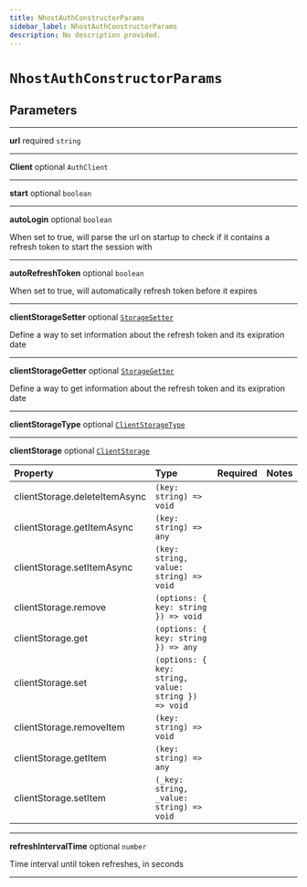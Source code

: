 ```yaml
---
title: NhostAuthConstructorParams
sidebar_label: NhostAuthConstructorParams
description: No description provided.
---
```


# `NhostAuthConstructorParams`

## Parameters

---

**<span className="parameter-name">url</span>** <span className="optional-status">required</span> `string`

---

**<span className="parameter-name">Client</span>** <span className="optional-status">optional</span> `AuthClient`

---

**<span className="parameter-name">start</span>** <span className="optional-status">optional</span> `boolean`

---

**<span className="parameter-name">autoLogin</span>** <span className="optional-status">optional</span> `boolean`

When set to true, will parse the url on startup to check if it contains a refresh token to start the session with

---

**<span className="parameter-name">autoRefreshToken</span>** <span className="optional-status">optional</span> `boolean`

When set to true, will automatically refresh token before it expires

---

**<span className="parameter-name">clientStorageSetter</span>** <span className="optional-status">optional</span> [`StorageSetter`](/reference/__docgen__/javascript/auth/types/storage-setter)

Define a way to set information about the refresh token and its exipration date

---

**<span className="parameter-name">clientStorageGetter</span>** <span className="optional-status">optional</span> [`StorageGetter`](/reference/__docgen__/javascript/auth/types/storage-getter)

Define a way to get information about the refresh token and its exipration date

---

**<span className="parameter-name">clientStorageType</span>** <span className="optional-status">optional</span> [`ClientStorageType`](/reference/__docgen__/javascript/auth/types/client-storage-type)

---

**<span className="parameter-name">clientStorage</span>** <span className="optional-status">optional</span> [`ClientStorage`](/reference/__docgen__/javascript/auth/types/client-storage)

| Property                                                                                                  | Type                                                | Required | Notes |
| :-------------------------------------------------------------------------------------------------------- | :-------------------------------------------------- | :------: | :---- |
| <span className="parameter-name"><span className="light-grey">clientStorage.</span>deleteItemAsync</span> | `(key: string) => void`                             |          |       |
| <span className="parameter-name"><span className="light-grey">clientStorage.</span>getItemAsync</span>    | `(key: string) => any`                              |          |       |
| <span className="parameter-name"><span className="light-grey">clientStorage.</span>setItemAsync</span>    | `(key: string, value: string) => void`              |          |       |
| <span className="parameter-name"><span className="light-grey">clientStorage.</span>remove</span>          | `(options: { key: string }) => void`                |          |       |
| <span className="parameter-name"><span className="light-grey">clientStorage.</span>get</span>             | `(options: { key: string }) => any`                 |          |       |
| <span className="parameter-name"><span className="light-grey">clientStorage.</span>set</span>             | `(options: { key: string, value: string }) => void` |          |       |
| <span className="parameter-name"><span className="light-grey">clientStorage.</span>removeItem</span>      | `(key: string) => void`                             |          |       |
| <span className="parameter-name"><span className="light-grey">clientStorage.</span>getItem</span>         | `(key: string) => any`                              |          |       |
| <span className="parameter-name"><span className="light-grey">clientStorage.</span>setItem</span>         | `(_key: string, _value: string) => void`            |          |       |

---

**<span className="parameter-name">refreshIntervalTime</span>** <span className="optional-status">optional</span> `number`

Time interval until token refreshes, in seconds

---
